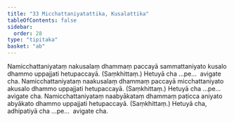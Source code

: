 ```yaml
---
title: "33 Micchattaniyatattika, Kusalattika"
tableOfContents: false
sidebar:
  order: 28
type: "tipitaka"
basket: "ab"
---
```



<DynamicBreadcrumb />

<Division number="42">

<Paragraph number="133">
Namicchattaniyataṃ nakusalaṃ dhammaṃ paccayā sammattaniyato kusalo dhammo uppajjati hetupaccayā. (Saṃkhittaṃ.) Hetuyā cha …pe…  avigate cha.
</Paragraph>

<Paragraph number="134">
Namicchattaniyataṃ naakusalaṃ dhammaṃ paccayā micchattaniyato akusalo dhammo uppajjati hetupaccayā. (Saṃkhittaṃ.) Hetuyā cha …pe…  avigate cha.
</Paragraph>

<Paragraph number="135">
Namicchattaniyataṃ naabyākataṃ dhammaṃ paṭicca aniyato abyākato dhammo uppajjati hetupaccayā. (Saṃkhittaṃ.) Hetuyā cha, adhipatiyā cha …pe…  avigate cha.
</Paragraph>
</Division>